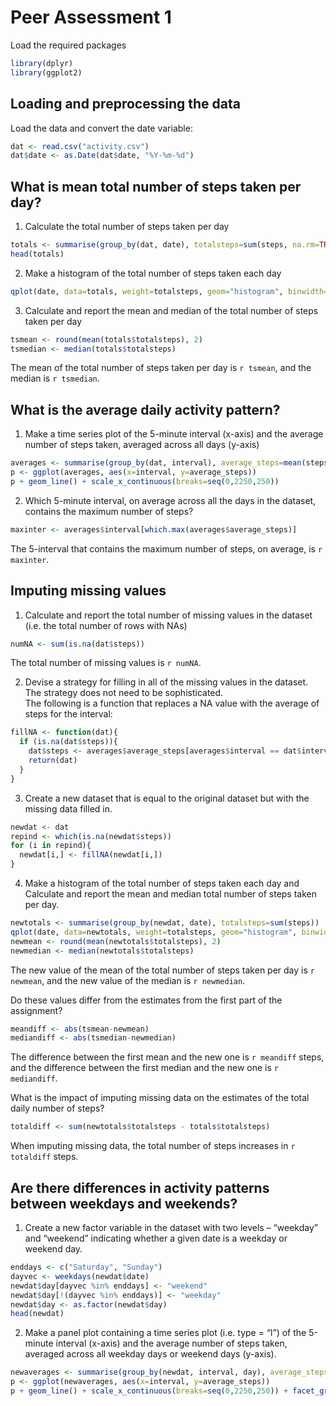 Peer Assessment 1
========================================================

Load the required packages
```r
library(dplyr)
library(ggplot2)
```

## Loading and preprocessing the data

Load the data and convert the date variable:
```r
dat <- read.csv("activity.csv")
dat$date <- as.Date(dat$date, "%Y-%m-%d")
```

## What is mean total number of steps taken per day?

1. Calculate the total number of steps taken per day
```r
totals <- summarise(group_by(dat, date), totalsteps=sum(steps, na.rm=TRUE))
head(totals)
```

2. Make a histogram of the total number of steps taken each day
```r
qplot(date, data=totals, weight=totalsteps, geom="histogram", binwidth=1)
```

3. Calculate and report the mean and median of the total number of steps taken per day
```r
tsmean <- round(mean(totals$totalsteps), 2)
tsmedian <- median(totals$totalsteps)
```
The mean of the total number of steps taken per day is `r tsmean`, and the median is `r tsmedian`.

## What is the average daily activity pattern?

1. Make a time series plot of the 5-minute interval (x-axis) and the average number of steps taken, averaged across all days (y-axis)
```r
averages <- summarise(group_by(dat, interval), average_steps=mean(steps, na.rm=TRUE))
p <- ggplot(averages, aes(x=interval, y=average_steps))
p + geom_line() + scale_x_continuous(breaks=seq(0,2250,250))
```

2. Which 5-minute interval, on average across all the days in the dataset, contains the maximum number of steps?
```r
maxinter <- averages$interval[which.max(averages$average_steps)]
```
The 5-interval that contains the maximum number of steps, on average, is `r maxinter`.

## Imputing missing values
1. Calculate and report the total number of missing values in the dataset (i.e. the total number of rows with NAs)
```r
numNA <- sum(is.na(dat$steps))
```
The total number of missing values is `r numNA`.

2. Devise a strategy for filling in all of the missing values in the dataset. The strategy does not need to be sophisticated.   
The following is a function that replaces a NA value with the average of steps for the interval:
```r
fillNA <- function(dat){
  if (is.na(dat$steps)){
    dat$steps <- averages$average_steps[averages$interval == dat$interval]
    return(dat)
  }
}
```

3. Create a new dataset that is equal to the original dataset but with the missing data filled in.
```r
newdat <- dat
repind <- which(is.na(newdat$steps))
for (i in repind){
  newdat[i,] <- fillNA(newdat[i,])
}
```

4. Make a histogram of the total number of steps taken each day and Calculate and report the mean and median total number of steps taken per day.
```r
newtotals <- summarise(group_by(newdat, date), totalsteps=sum(steps))
qplot(date, data=newtotals, weight=totalsteps, geom="histogram", binwidth=1)
newmean <- round(mean(newtotals$totalsteps), 2)
newmedian <- median(newtotals$totalsteps)
```
The new value of the mean of the total number of steps taken per day is `r newmean`, and the new value of the median is `r newmedian`.

Do these values differ from the estimates from the first part of the assignment? 
```r
meandiff <- abs(tsmean-newmean)
mediandiff <- abs(tsmedian-newmedian)
```
The difference between the first mean and the new one is `r meandiff` steps, and the difference between the first median and the new one is `r mediandiff`.

What is the impact of imputing missing data on the estimates of the total daily number of steps?
```r
totaldiff <- sum(newtotals$totalsteps - totals$totalsteps)
```
When imputing missing data, the total number of steps increases in `r totaldiff` steps.

## Are there differences in activity patterns between weekdays and weekends?
1. Create a new factor variable in the dataset with two levels – “weekday” and “weekend” indicating whether a given date is a weekday or weekend day.
```r
enddays <- c("Saturday", "Sunday")
dayvec <- weekdays(newdat$date)
newdat$day[dayvec %in% enddays] <- "weekend"
newdat$day[!(dayvec %in% enddays)] <- "weekday"
newdat$day <- as.factor(newdat$day)
head(newdat)
```

2. Make a panel plot containing a time series plot (i.e. type = "l") of the 5-minute interval (x-axis) and the average number of steps taken, averaged across all weekday days or weekend days (y-axis). 
```r
newaverages <- summarise(group_by(newdat, interval, day), average_steps=mean(steps, na.rm=TRUE))
p <- ggplot(newaverages, aes(x=interval, y=average_steps))
p + geom_line() + scale_x_continuous(breaks=seq(0,2250,250)) + facet_grid(day ~ .)
```
